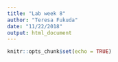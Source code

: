 ```yaml
---
title: "Lab week 8"
author: "Teresa Fukuda"
date: "11/22/2018"
output: html_document
---
```


```r
knitr::opts_chunk$set(echo = TRUE)
```

